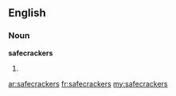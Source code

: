 ==English==

===Noun===
'''safecrackers'''

# {{plural of|[[safecracker]]}}

[[ar:safecrackers]]
[[fr:safecrackers]]
[[my:safecrackers]]